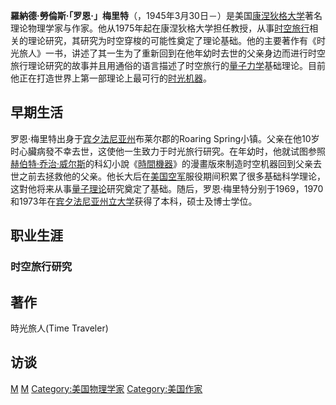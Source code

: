 {{multiple issues|
{{Expand language|en|time=2019-03-01T03:25:43+00:00}}
{{blpunsourced|time=2013-03-28T04:24:39+00:00}}
}}
{{Infobox scientist
|image =
|image_size = 250px
|name = 罗恩·梅里特
|birth_date = {{birth date and age|1945|3|30}}
|birth_place = [[美國|美國]][[賓夕法尼亞州|賓夕法尼亞州]]{{link-en|羅林斯普林斯|Roaring Spring, Pennsylvania}}
|nationality = {{USA}}
|field = [[量子场论|量子场论]]<br />[[黑洞理论|黑洞理论]]<br />[[相对论|相对论]]
|work_institutions = [[宾夕法尼亚州立大学|宾夕法尼亚州立大学]]<br />[[康涅狄格大学|康涅狄格大学]]
|alma_mater =
|doctoral_advisor =
|doctoral_students =
|known_for = [[时间旅行|时间旅行]]<br />[[量子宇宙学|量子宇宙学]]<br />[[相对论|相对论]]<br />[[宇宙物理学|宇宙物理学]]
|influences =
|influenced =
|prizes =
|religion =
|footnotes =
}}
'''羅納德·勞倫斯·「罗恩·」梅里特'''（{{lang-en|Dr. Ronald Lawrence "Ron" Mallett}}，1945年3月30日－）是美国[[康涅狄格大学|康涅狄格大学]]著名理论物理学家与作家。他从1975年起在康涅狄格大学担任教授，从事[[时空旅行|时空旅行]]相关的理论研究，其研究为时空穿梭的可能性奠定了理论基础。他的主要著作有《时光旅人》一书，讲述了其一生为了重新回到在他年幼时去世的父亲身边而进行时空旅行理论研究的故事并且用通俗的语言描述了时空旅行的[[量子力学|量子力学]]基础理论。目前他正在打造世界上第一部理论上最可行的[[时光机器|时光机器]]。

==早期生活==
罗恩·梅里特出身于[[宾夕法尼亚州|宾夕法尼亚州]]布莱尔郡的Roaring Spring小镇。父亲在他10岁时心臟病發不幸去世，这使他一生致力于时光旅行研究。在年幼时，他就试图参照[[赫伯特·乔治·威尔斯|赫伯特·乔治·威尔斯]]的科幻小說《[[時間機器_(小說)|時間機器]]》的漫畫版來制造时空机器回到父亲去世之前去拯救他的父亲。他长大后在[[美国空军|美国空军]]服役期间积累了很多基础科学理论，这對他将来从事[[量子理论|量子理论]]研究奠定了基础。随后，罗恩·梅里特分别于1969，1970和1973年在[[宾夕法尼亚州立大学|宾夕法尼亚州立大学]]获得了本科，硕士及博士学位。

==职业生涯==
===时空旅行研究===
==著作==
時光旅人(Time Traveler)

==访谈==

{{Authority control}}
[[Category:賓夕法尼亞州立大學校友|M]]
[[Category:康涅狄格大学校友|M]]
[[Category:美国物理学家|Category:美国物理学家]]
[[Category:美国作家|Category:美国作家]]